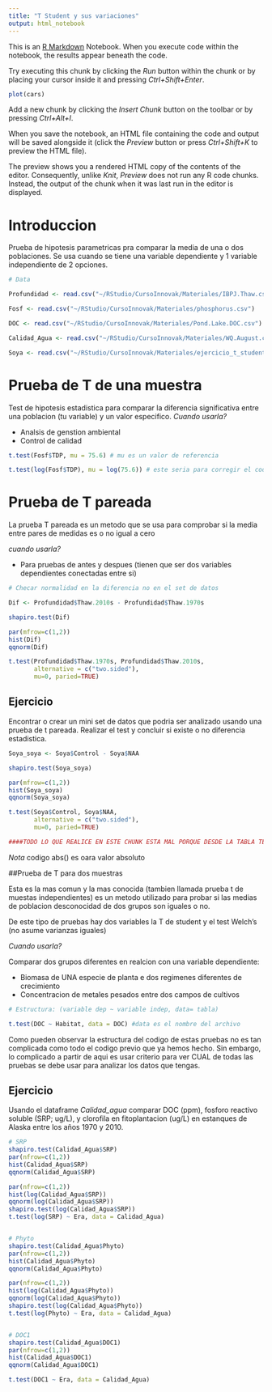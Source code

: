 ```yaml
---
title: "T Student y sus variaciones"
output: html_notebook
---
```


This is an [R Markdown](http://rmarkdown.rstudio.com) Notebook. When you execute code within the notebook, the results appear beneath the code. 

Try executing this chunk by clicking the *Run* button within the chunk or by placing your cursor inside it and pressing *Ctrl+Shift+Enter*. 

```r
plot(cars)
```

Add a new chunk by clicking the *Insert Chunk* button on the toolbar or by pressing *Ctrl+Alt+I*.

When you save the notebook, an HTML file containing the code and output will be saved alongside it (click the *Preview* button or press *Ctrl+Shift+K* to preview the HTML file).

The preview shows you a rendered HTML copy of the contents of the editor. Consequently, unlike *Knit*, *Preview* does not run any R code chunks. Instead, the output of the chunk when it was last run in the editor is displayed.

# Introduccion

Prueba de hipotesis parametricas pra comparar la media de una o dos poblaciones. Se usa cuando se tiene una variable dependiente y 1 variable independiente de 2 opciones.

```r
# Data

Profundidad <- read.csv("~/RStudio/CursoInnovak/Materiales/IBPJ.Thaw.csv")

Fosf <- read.csv("~/RStudio/CursoInnovak/Materiales/phosphorus.csv")

DOC <- read.csv("~/RStudio/CursoInnovak/Materiales/Pond.Lake.DOC.csv")

Calidad_Agua <- read.csv("~/RStudio/CursoInnovak/Materiales/WQ.August.csv")

Soya <- read.csv("~/RStudio/CursoInnovak/Materiales/ejercicio_t_student_pareada.csv")
```

# Prueba de T de una muestra 

Test de hipotesis estadistica para comparar la diferencia significativa entre una poblacion (tu variable) y un valor especifico. 
_Cuando usarla?_

* Analsis de genstion ambiental
* Control de calidad 

```r

t.test(Fosf$TDP, mu = 75.6) # mu es un valor de referencia

t.test(log(Fosf$TDP), mu = log(75.6)) # este seria para corregir el codigo con datos normalizados 

```
# Prueba de T pareada

La prueba T pareada es un metodo que se usa para comprobar si la media entre pares de medidas es o no igual a cero 

_cuando usarla?_

* Para pruebas de antes y despues (tienen que ser dos variables dependientes conectadas entre si)

```r
# Checar normalidad en la diferencia no en el set de datos 

Dif <- Profundidad$Thaw.2010s - Profundidad$Thaw.1970s

shapiro.test(Dif)

par(mfrow=c(1,2))
hist(Dif)
qqnorm(Dif)

t.test(Profundidad$Thaw.1970s, Profundidad$Thaw.2010s,
       alternative = c("two.sided"),
       mu=0, paried=TRUE)
```
## Ejercicio 

Encontrar o crear un mini set de datos que podria ser analizado usando una prueba de t pareada. Realizar el test y concluir si existe o no diferencia estadistica. 

```r
Soya_soya <- Soya$Control - Soya$NAA

shapiro.test(Soya_soya)

par(mfrow=c(1,2))
hist(Soya_soya)
qqnorm(Soya_soya)

t.test(Soya$Control, Soya$NAA,
       alternative = c("two.sided"),
       mu=0, paried=TRUE)

####TODO LO QUE REALICE EN ESTE CHUNK ESTA MAL PORQUE DESDE LA TABLA TENGO LOS DATOS ACOMODADOS INCORRECTAMENTE. PARA PODER UTILIZAR UNA TABLA EN CSV Y PODER USARLA AQUI EN T STUDENT TENDIRA QUE ACOMODARLA D ELA SIGUIENTE MANERA; LOS TRATAMIENTOS SERIAN EN LAS FILAS OSEA HACIA ABAJO Y LOS DIAS SERIAN NUESTAS COLUMNAS LAS DE ARRIBA Y SOLO HABRIA 2 COLUMNAS YA QUE ESTARIAMOS COMPARANDO POR EJEMPLO EL CRECIMIENTO DE LA RAIZ DEL DIA 1 Y DIA 7 Y LAS FILAS SERIAN LOS TRATAMIENTOS OSEA CONTROL Y NAA, ES IMPORTANTE MENCIONAR QUE LAS FILAS TENDIRAN QUE SER VARIOS CONTROLES Y VARIOS NAA OSEA EN ESTE CASO SERIAN 5 SEMILLAS OSEA 5 CONTROLES Y 5 SEMILLAS OSEA 5 NAA POR LO QUE TENRIAMOS 10 DATOS EN TRATAMIENTOS Y 2 DATOS DE CADA UNO DE ESOS 10 QUE SERAN LAS COMPARACIONES, IMPORTANTE GUARDARLO EN CSV Y CON ESA TABLA YA PODRIAMOS CORRER TODO LO QUE SE ENCUENTRA EN ARRIBA DE ESTE CHUNK

```

_Nota_ codigo abs() es oara valor absoluto 

##Prueba de T para dos muestras 

Esta es la mas comun y la mas conocida (tambien llamada prueba t de muestas independientes) es un metodo utilizado para probar si las medias de poblacion desconocidad de dos grupos son iguales o no. 

De este tipo de pruebas hay dos variables la T de student y el test Welch's (no asume varianzas iguales)

_Cuando usarla?_

Comparar dos grupos diferentes en realcion con una variable dependiente:

* Biomasa de UNA especie de planta e dos regimenes diferentes de crecimiento 
* Concentracion de metales pesados entre dos campos de cultivos 

```r
# Estructura: (variable dep ~ variable indep, data= tabla)

t.test(DOC ~ Habitat, data = DOC) #data es el nombre del archivo
```
Como pueden observar la estructura del codigo de estas pruebas no es tan complicada como todo el codigo previo que ya hemos hecho. Sin embargo, lo complicado a partir de aqui es usar criterio para ver CUAL de todas las pruebas se debe usar para analizar los datos que tengas. 

## Ejercicio 

Usando el dataframe _Calidad_agua_ comparar DOC (ppm), fosforo reactivo soluble (SRP; ug/L), y clorofila en fitoplantacion (ug/L) en estanques de Alaska entre los años 1970 y 2010. 

```r
# SRP 
shapiro.test(Calidad_Agua$SRP)
par(nfrow=c(1,2))
hist(Calidad_Agua$SRP)
qqnorm(Calidad_Agua$SRP)

par(nfrow=c(1,2))
hist(log(Calidad_Agua$SRP))
qqnorm(log(Calidad_Agua$SRP))
shapiro.test(log(Calidad_Agua$SRP))
t.test(log(SRP) ~ Era, data = Calidad_Agua)


# Phyto
shapiro.test(Calidad_Agua$Phyto)
par(nfrow=c(1,2))
hist(Calidad_Agua$Phyto)
qqnorm(Calidad_Agua$Phyto)

par(nfrow=c(1,2))
hist(log(Calidad_Agua$Phyto))
qqnorm(log(Calidad_Agua$Phyto))
shapiro.test(log(Calidad_Agua$Phyto))
t.test(log(Phyto) ~ Era, data = Calidad_Agua)


# DOC1
shapiro.test(Calidad_Agua$DOC1)
par(nfrow=c(1,2))
hist(Calidad_Agua$DOC1)
qqnorm(Calidad_Agua$DOC1)

t.test(DOC1 ~ Era, data = Calidad_Agua)

```
